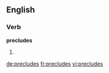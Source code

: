 ==English==

===Verb===
'''precludes'''

# {{third-person singular of|preclude}}

[[de:precludes]]
[[fr:precludes]]
[[vi:precludes]]